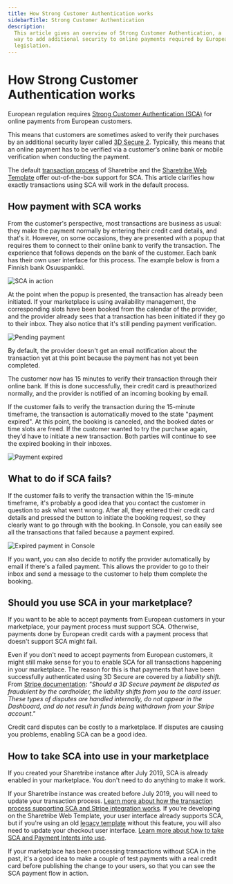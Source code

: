 ```yaml
---
title: How Strong Customer Authentication works
sidebarTitle: Strong Customer Authentication
description:
  This article gives an overview of Strong Customer Authentication, a
  way to add additional security to online payments required by European
  legislation.
---
```



# How Strong Customer Authentication works

European regulation requires
[Strong Customer Authentication (SCA)](https://stripe.com/guides/strong-customer-authentication)
for online payments from European customers.

This means that customers are sometimes asked to verify their purchases
by an additional security layer called
[3D Secure 2](https://stripe.com/gb/guides/3d-secure-2). Typically, this
means that an online payment has to be verified via a customer’s online
bank or mobile verification when conducting the payment.

The default
[transaction process](/concepts/transactions/transaction-process/) of
Sharetribe and the
[Sharetribe Web Template](https://github.com/sharetribe/web-template/)
offer out-of-the-box support for SCA. This article clarifies how exactly
transactions using SCA will work in the default process.

## How payment with SCA works

From the customer's perspective, most transactions are business as
usual: they make the payment normally by entering their credit card
details, and that's it. However, on some occasions, they are presented
with a popup that requires them to connect to their online bank to
verify the transaction. The experience that follows depends on the bank
of the customer. Each bank has their own user interface for this
process. The example below is from a Finnish bank Osuuspankki.

![SCA in action](./sca_op_authentication.png 'SCA in action')

At the point when the popup is presented, the transaction has already
been initiated. If your marketplace is using availability management,
the corresponding slots have been booked from the calendar of the
provider, and the provider already sees that a transaction has been
initiated if they go to their inbox. They also notice that it's still
pending payment verification.

![Pending payment](./sca_pending_payment.png 'Pending payment')

By default, the provider doesn't get an email notification about the
transaction yet at this point because the payment has not yet been
completed.

The customer now has 15 minutes to verify their transaction through
their online bank. If this is done successfully, their credit card is
preauthorized normally, and the provider is notified of an incoming
booking by email.

If the customer fails to verify the transaction during the 15-minute
timeframe, the transaction is automatically moved to the state "payment
expired". At this point, the booking is canceled, and the booked dates
or time slots are freed. If the customer wanted to try the purchase
again, they'd have to initiate a new transaction. Both parties will
continue to see the expired booking in their inboxes.

![Payment expired](./sca_payment_expired.png 'Payment expired')

## What to do if SCA fails?

If the customer fails to verify the transaction within the 15-minute
timeframe, it's probably a good idea that you contact the customer in
question to ask what went wrong. After all, they entered their credit
card details and pressed the button to initiate the booking request, so
they clearly want to go through with the booking. In Console, you can
easily see all the transactions that failed because a payment expired.

![Expired payment in Console](./sca_console.png 'Expired payment in Console')

If you want, you can also decide to notify the provider automatically by
email if there's a failed payment. This allows the provider to go to
their inbox and send a message to the customer to help them complete the
booking.

## Should you use SCA in your marketplace?

If you want to be able to accept payments from European customers in
your marketplace, your payment process must support SCA. Otherwise,
payments done by European credit cards with a payment process that
doesn't support SCA might fail.

Even if you don't need to accept payments from European customers, it
might still make sense for you to enable SCA for all transactions
happening in your marketplace. The reason for this is that payments that
have been successfully authenticated using 3D Secure are covered by a
_liability shift_. From
[Stripe documentation](https://stripe.com/docs/payments/3d-secure#disputed-payments):
_"Should a 3D Secure payment be disputed as fraudulent by the
cardholder, the liability shifts from you to the card issuer. These
types of disputes are handled internally, do not appear in the
Dashboard, and do not result in funds being withdrawn from your Stripe
account."_

Credit card disputes can be costly to a marketplace. If disputes are
causing you problems, enabling SCA can be a good idea.

## How to take SCA into use in your marketplace

<Callout>

If you created your Sharetribe instance after July 2019, SCA is already
enabled in your marketplace. You don't need to do anything to make it
work.

</Callout>

If your Sharetribe instance was created before July 2019, you will need
to update your transaction process.
[Learn more about how the transaction process supporting SCA and Stripe integration works](/concepts/payments/payment-intents/).
If you're developing on the Sharetribe Web Template, your user interface
already supports SCA, but if you're using an old
[legacy template](https://www.sharetribe.com/docs/template/legacy/legacy-templates/)
without this feature, you will also need to update your checkout user
interface.
[Learn more about how to take SCA and Payment Intents into use](/how-to/payments/enable-payment-intents/).

If your marketplace has been processing transactions without SCA in the
past, it's a good idea to make a couple of test payments with a real
credit card before publishing the change to your users, so that you can
see the SCA payment flow in action.
